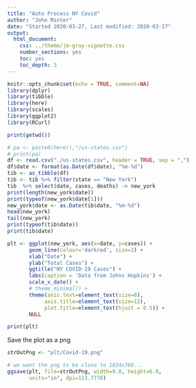 ```yaml
---
title: "Auto Process NY Covid"
author: "John Minter"
date: "Started 2020-03-27, Last modified: 2020-03-27"
output:
  html_document:
    css: ../theme/jm-gray-vignette.css
    number_sections: yes
    toc: yes
    toc_depth: 3
---
```


```r
knitr::opts_chunk$set(echo = TRUE, comment=NA)
library(dplyr)
library(tibble)
library(here)
library(scales)
library(ggplot2)
library(RCurl)

```

```r
print(getwd())
```

```r
# pa <- paste0(here(),"/us-states.csv")
# print(pa)
df <- read.csv("./us-states.csv", header = TRUE, sep = ",")
df$date <- format(as.Date(df$date), "%m-%d")
tib <- as_tibble(df)
tib <- tib %>% filter(state == "New York")
tib  %>% select(date, cases, deaths) -> new_york
print(length(new_york$date))
print(typeof(new_york$date[1]))
new_york$date <- as.Date(tib$date, "%m-%d")
head(new_york)
tail(new_york)
print(typeof(tib$date))
print(tib$date)
```

```r
plt <- ggplot(new_york, aes(x=date, y=cases)) +
       geom_line(colour='darkred', size=2) +
       xlab("Date") +
       ylab("Total Cases") + 
       ggtitle("NY COVID-19 Cases") +
       labs(caption = 'Data from Johns Hopkins') +
       scale_x_date() +
       # theme_minimal() +
       theme(axis.text=element_text(size=8),
            axis.title=element_text(size=12),
            plot.title=element_text(hjust = 0.5)) +
       NULL

print(plt)
```

Save the plot as a png

```r
strOutPng <- "plt/Covid-19.png"

# we want the png to be close to 1024x768...
ggsave(plt, file=strOutPng, width=9.0, height=6.0,
       units="in", dpi=113.7778)
```
